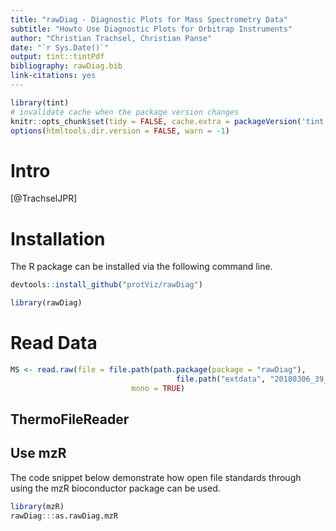 ```yaml
---
title: "rawDiag - Diagnostic Plots for Mass Spectrometry Data"
subtitle: "Howto Use Diagnostic Plots for Orbitrap Instruments"
author: "Christian Trachsel, Christian Panse"
date: "`r Sys.Date()`"
output: tint::tintPdf
bibliography: rawDiag.bib
link-citations: yes
---
```


```r
library(tint)
# invalidate cache when the package version changes
knitr::opts_chunk$set(tidy = FALSE, cache.extra = packageVersion('tint'))
options(htmltools.dir.version = FALSE, warn = -1)
```

# Intro
[@TrachselJPR]

# Installation


The R package can be installed via the following command line.

```r
devtools::install_github("protViz/rawDiag")
```

```r
library(rawDiag)
```

# Read Data 

```r
MS <- read.raw(file = file.path(path.package(package = "rawDiag"),
                                     file.path("extdata", "20180306_39_autoQC01.raw")),
                           mono = TRUE)
```

## ThermoFileReader


## Use mzR

The code snippet below demonstrate how open file standards through using the mzR 
bioconductor package can be used.
```r
library(mzR)
rawDiag:::as.rawDiag.mzR
```
